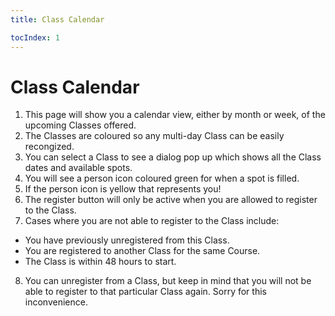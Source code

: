 ```yaml
---
title: Class Calendar

tocIndex: 1
---
```


# Class Calendar

1. This page will show you a calendar view, either by month or week, of the upcoming Classes offered.
2. The Classes are coloured so any multi-day Class can be easily recongized.
3. You can select a Class to see a dialog pop up which shows all the Class dates and available spots.
4. You will see a person icon coloured green for when a spot is filled.
5. If the person icon is yellow that represents you!
6. The register button will only be active when you are allowed to register to the Class.
7. Cases where you are not able to register to the Class include:

- You have previously unregistered from this Class.
- You are registered to another Class for the same Course.
- The Class is within 48 hours to start.

8. You can unregister from a Class, but keep in mind that you will not be able to register to that particular Class again. Sorry for this inconvenience.
